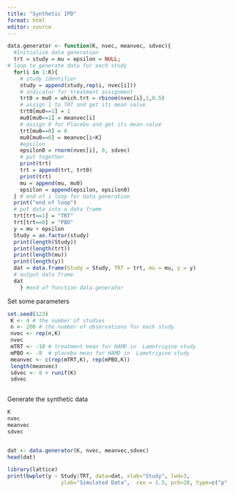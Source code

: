 ```yaml
---
title: "Synthetic IPD"
format: html
editor: source
---
```




```r
data.generator <- function(K, nvec, meanvec, sdvec){
  #Initialize data generation
  trt = study = mu = epsilon = NULL;
# loop to generate data for each study
  for(i in 1:K){
    # study identifier
    study = append(study,rep(i, nvec[i]))
    # indicator for treatment assignment
    trt0 = mu0 = which.trt = rbinom(nvec[i],1,0.5)
    # assign 1 to TRT and get its mean value
    trt0[mu0==1] = 1
    mu0[mu0==1] = meanvec[i]
    # assign 0 for Placebo and get its mean value
    trt[mu0==0] = 0
    mu0[mu0==0] = meanvec[i+K]
    #epsilon
    epsilon0 = rnorm(nvec[i], 0, sdvec) 
    # put together
    print(trt)
    trt = append(trt, trt0)
    print(trt)
    mu = append(mu, mu0)
    epsilon = append(epsilon, epsilon0)
  } # end of i loop for data generation
  print("end of loop")
  # put data into a data frame
  trt[trt==1] = "TRT"
  trt[trt==0] = "PBO"
  y = mu + epsilon
  Study = as.factor(study)
  print(length(Study))
  print(length(trt))
  print(length(mu))
  print(length(y))
  dat = data.frame(Study = Study, TRT = trt, mu = mu, y = y)
  # output data frame
  dat
    } #end of function data.generator
```

Set some parameters

```r
set.seed(123)
 K <- 4 # the number of studies
 n <- 200 # the number of observations for each study
 nvec <- rep(n,K)
 nvec
 mTRT <- -10 # treatment mean for HAMD in  Lamotrigine study 
 mPBO <- -8  # placebo mean for HAMD in  Lamotrigine study 
 meanvec <- c(rep(mTRT,K), rep(mPBO,K))
 length(meanvec)
 sdvec <- 8 + runif(K)
 sdvec
 
```

Generate the synthetic data

```r
K
nvec
meanvec
sdvec


dat <- data.generator(K, nvec, meanvec,sdvec)
head(dat)
```

```r
library(lattice)
print(bwplot(y ~ Study|TRT, data=dat, xlab="Study", lwd=3, 
                 ylab="Simulated Data",  cex = 1.3, pch=20, type=c("p","r")))
```

